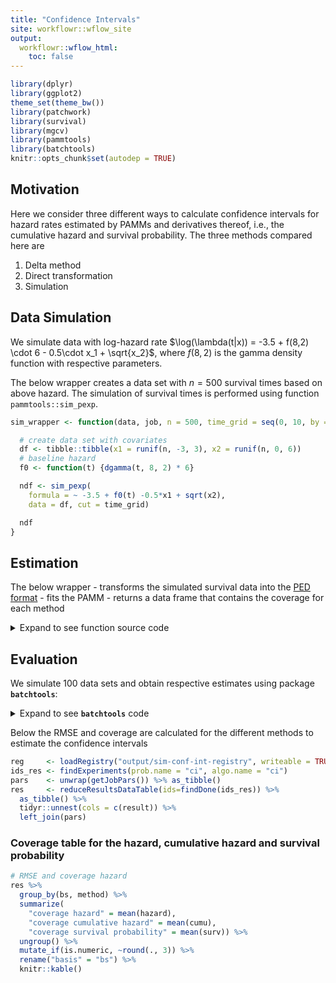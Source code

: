 ```yaml
---
title: "Confidence Intervals"
site: workflowr::wflow_site
output:
  workflowr::wflow_html:
    toc: false
---
```


```r
library(dplyr)
library(ggplot2)
theme_set(theme_bw())
library(patchwork)
library(survival)
library(mgcv)
library(pammtools)
library(batchtools)
knitr::opts_chunk$set(autodep = TRUE)
```

## Motivation
Here we consider three different ways to calculate confidence intervals for
hazard rates estimated by PAMMs and derivatives thereof, i.e., the cumulative
hazard and survival probability. The three methods compared here are

1. Delta method
2. Direct transformation
3. Simulation



## Data Simulation
We simulate data with log-hazard rate
$\log(\lambda(t|x)) = -3.5 + f(8,2) \cdot 6 - 0.5\cdot x_1 + \sqrt{x_2}$,
where $f(8,2)$ is the gamma density function with respective parameters.


The below wrapper creates a data set with $n = 500$ survival times based on
above hazard. The simulation of survival times is performed using function
`pammtools::sim_pexp`.

```r
sim_wrapper <- function(data, job, n = 500, time_grid = seq(0, 10, by = 0.05)) {

  # create data set with covariates
  df <- tibble::tibble(x1 = runif(n, -3, 3), x2 = runif(n, 0, 6))
  # baseline hazard
  f0 <- function(t) {dgamma(t, 8, 2) * 6}

  ndf <- sim_pexp(
    formula = ~ -3.5 + f0(t) -0.5*x1 + sqrt(x2),
    data = df, cut = time_grid)

  ndf
}
```


## Estimation

The below wrapper
- transforms the simulated survival data into the
[PED format](https://adibender.github.io/pammtools/articles/data-transformation.html)
- fits the PAMM
- returns a data frame that contains the coverage for each method

<details>
  <summary>Expand to see function source code</summary>

```r
ci_wrapper <- function(
  data,
  job,
  instance,
  bs      = "ps",
  k       = 10,
  ci_type = "default") {

  # instance <- sim_wrapper()
  ped <- as_ped(
    data    = instance,
    formula = Surv(time, status) ~ x1 + x2,
    id      = "id")

  form <- paste0("ped_status ~ s(tend, bs='", bs, "', k=", k, ") + s(x1) + s(x2)")

  mod <- gam(
    formula = as.formula(form),
    data    = ped,
    family  = poisson(),
    offset  = offset,
    method  = "REML")

  f0 <- function(t) {dgamma(t, 8, 2) * 6}

  # create new data set
  nd <- make_newdata(ped, tend = unique(tend), x1 = c(0), x2 = c(3)) %>%
    mutate(
      true_hazard = exp(-3.5 + f0(tend) -0.5 * x1 + sqrt(x2)),
      true_cumu = cumsum(intlen * true_hazard),
      true_surv = exp(-true_cumu))
  # add hazard, cumulative hazard, survival probability with confidence intervals
  # using the 3 different methods
  nd_default <- nd  %>%
    add_hazard(mod, se_mult = qnorm(0.975), ci_type = "default") %>%
    add_cumu_hazard(mod, se_mult = qnorm(0.975), ci_type = "default") %>%
    add_surv_prob(mod, se_mult = qnorm(0.975), ci_type = "default") %>%
    mutate(
      hazard = (true_hazard >= ci_lower) & (true_hazard <= ci_upper),
      cumu = (true_cumu >= cumu_lower) & (true_cumu <= cumu_upper),
      surv =  (true_surv >= surv_lower) & (true_surv <= surv_upper)) %>%
    select(hazard, cumu, surv) %>%
    summarize_all(mean) %>%
    mutate(method = "direct")
  nd_delta <- nd %>%
    add_hazard(mod, se_mult = qnorm(0.975), ci_type = "delta", overwrite = TRUE) %>%
    add_cumu_hazard(mod, se_mult = qnorm(0.975), ci_type = "delta", overwrite = TRUE) %>%
    add_surv_prob(mod, se_mult = qnorm(0.975), ci_type = "delta", overwrite = TRUE) %>%
    mutate(
      hazard = (true_hazard >= ci_lower) & (true_hazard <= ci_upper),
      cumu = (true_cumu >= cumu_lower) & (true_cumu <= cumu_upper),
      surv =  (true_surv >= surv_lower) & (true_surv <= surv_upper)) %>%
    select(hazard, cumu, surv) %>%
    summarize_all(mean) %>%
    mutate(method = "delta")
  nd_sim <- nd %>%
    add_hazard(mod, se_mult = qnorm(0.975), ci_type = "sim", nsim = 500, overwrite = TRUE) %>%
    add_cumu_hazard(mod, se_mult = qnorm(0.975), ci_type = "sim", nsim = 500, overwrite = TRUE) %>%
    add_surv_prob(mod, se_mult = qnorm(0.975), ci_type = "sim", nsim = 500, overwrite = TRUE) %>%
    mutate(
      hazard = (true_hazard >= ci_lower) & (true_hazard <= ci_upper),
      cumu = (true_cumu >= cumu_lower) & (true_cumu <= cumu_upper),
      surv =  (true_surv >= surv_lower) & (true_surv <= surv_upper)) %>%
    select(hazard, cumu, surv) %>%
    summarize_all(mean) %>%
    mutate(method = "simulation")

    rbind(nd_default, nd_delta, nd_sim)

}
```
</details>


## Evaluation

We simulate 100 data sets and obtain respective estimates using package
**`batchtools`**:

<details>
  <summary> Expand to see **`batchtools`** code</summary>

```r
if (!checkmate::test_directory_exists("output/sim-conf-int-registry")) {
  reg <- makeExperimentRegistry(
    "output/sim-conf-int-registry",
    packages = c("mgcv", "dplyr", "tidyr", "pammtools"),
    seed     = 20052018)
  reg <- loadRegistry("output/sim-conf-int-registry", writeable = TRUE)
  # reg$cluster.functions = makeClusterFunctionsInteractive()
  addProblem(name   = "ci", fun = sim_wrapper)
  addAlgorithm(name = "ci", fun = ci_wrapper)

  algo_df <- data.frame(bs = c("tp", "ps"), stringsAsFactors = FALSE)

  addExperiments(algo.design  = list(ci = algo_df), repls = 300)

  submitJobs(findNotDone())
  # waitForJobs()

}
```

</details>

Below the RMSE and coverage are calculated for the different methods to estimate
the confidence intervals

```r
reg     <- loadRegistry("output/sim-conf-int-registry", writeable = TRUE)
ids_res <- findExperiments(prob.name = "ci", algo.name = "ci")
pars    <- unwrap(getJobPars()) %>% as_tibble()
res     <- reduceResultsDataTable(ids=findDone(ids_res)) %>%
  as_tibble() %>%
  tidyr::unnest(cols = c(result)) %>%
  left_join(pars)
```

### Coverage table for the hazard, cumulative hazard and survival probability
```r
# RMSE and coverage hazard
res %>%
  group_by(bs, method) %>%
  summarize(
    "coverage hazard" = mean(hazard),
    "coverage cumulative hazard" = mean(cumu),
    "coverage survival probability" = mean(surv)) %>%
  ungroup() %>%
  mutate_if(is.numeric, ~round(., 3)) %>%
  rename("basis" = "bs") %>%
  knitr::kable()
```

